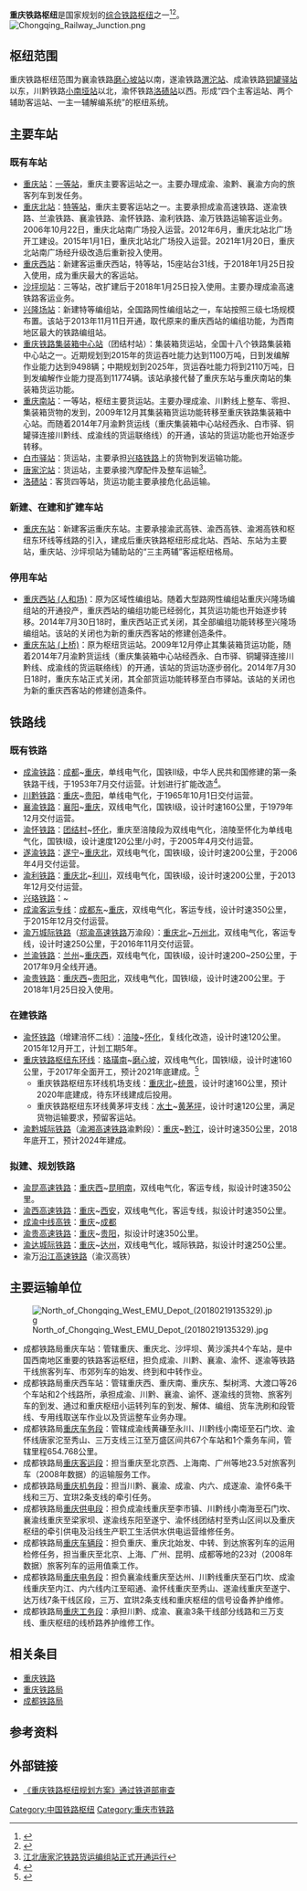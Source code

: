 {{refimprove|time=2018-02-26}}
{{update|time=2018-02-26}}
'''重庆铁路枢纽'''是国家规划的[[中国铁路枢纽|综合铁路枢纽]]之一<ref>{{cite web|url=http://www.ndrc.gov.cn/zcfb/zcfbtz/201607/t20160720_811696.html|title=关于印发《中长期铁路网规划》的通知|publisher=国家发改委|date=2016年7月13日|language=zh-hans|access-date=2017年6月30日|archive-url=https://web.archive.org/web/20170709090426/http://www.ndrc.gov.cn/zcfb/zcfbtz/201607/t20160720_811696.html|archive-date=2017年7月9日|dead-url=yes}}</ref><ref>{{Cite web |url=http://www.ndrc.gov.cn/zcfb/zcfbtz/201607/W020170213333938328309.pdf |title=《中长期铁路网规划》 |access-date=2017-06-30 |archive-url=https://web.archive.org/web/20170730031231/http://www.ndrc.gov.cn/zcfb/zcfbtz/201607/W020170213333938328309.pdf |archive-date=2017-07-30 |dead-url=yes }}</ref>。
[[File:Chongqing_Railway_Junction.png|thumb]]

==枢纽范围==
重庆铁路枢纽范围为襄渝铁路[[磨心坡站|磨心坡站]]以南，遂渝铁路[[渭沱站|渭沱站]]、成渝铁路[[铜罐驿站|铜罐驿站]]以东，川黔铁路[[小南垭站|小南垭站]]以北，渝怀铁路[[洛碛站|洛碛站]]以西。形成“四个主客运站、两个辅助客运站、一主一辅解编系统”的枢纽系统。

==主要车站==
===既有车站===
*[[重庆站|重庆站]]：[[一等站_(中国大陆)|一等站]]，重庆主要客运站之一。主要办理成渝、渝黔、襄渝方向的旅客列车到发任务。
*[[重庆北站|重庆北站]]：[[特等站_(中國大陸)|特等站]]，重庆主要客运站之一。主要承担成渝高速铁路、遂渝铁路、兰渝铁路、襄渝铁路、渝怀铁路、渝利铁路、渝万铁路运输客运业务。2006年10月22日，重庆北站南广场投入运营。2012年6月，重庆北站北广场开工建设。2015年1月1日，重庆北站北广场投入运营。2021年1月20日，重庆北站南广场经升级改造后重新投入使用。
*[[重庆西站|重庆西站]]：新建客运重庆西站，特等站，15座站台31线，于2018年1月25日投入使用，成为重庆最大的客运站。
*[[沙坪坝站|沙坪坝站]]：三等站，改扩建后于2018年1月25日投入使用。主要办理成渝高速铁路客运业务。
*[[兴隆场站|兴隆场站]]：新建特等编组站，全国路网性编组站之一，车站按照三级七场规模布置。该站于2013年11月11日开通，取代原来的重庆西站的编组功能，为西南地区最大的铁路编组站。
*[[重庆铁路集装箱中心站|重庆铁路集装箱中心站]]（团结村站）：集装箱货运站，全国十八个铁路集装箱中心站之一。近期规划到2015年的货运吞吐能力达到1100万吨，日到发编解作业能力达到9498辆；中期规划到2025年，货运吞吐能力将到2110万吨，日到发编解作业能力提高到11774辆。该站承接代替了重庆东站与重庆南站的集装箱货运功能。­
*[[重庆南站|重庆南站]]：一等站，枢纽主要货运站。主要办理成渝、川黔线上整车、零担、集装箱货物的发到，2009年12月其集装箱货运功能转移至重庆铁路集装箱中心站。而随着2014年7月渝黔货运线（重庆集装箱中心站经西永、白市驿、铜罐驿连接川黔线、成渝线的货运联络线）的开通，该站的货运功能也开始逐步转移。­
*[[白市驿站|白市驿站]]：货运站，主要承担[[兴珞铁路|兴珞铁路]]上的货物到发运输功能。
*[[唐家沱站|唐家沱站]]：货运站，主要承接汽摩配件及整车运输<ref>[http://www.jbnews.gov.cn/Article/200912/20397.htm 江北唐家沱铁路货运编组站正式开通运行]{{dead link|date=2018年4月 |bot=InternetArchiveBot |fix-attempted=yes }}</ref>。
*[[洛碛站|洛碛站]]：客货四等站，货运功能主要承接危化品运输。

===新建、在建和扩建车站===
*[[重庆东站|重庆东站]]：新建客运重庆东站。主要承接渝武高铁、渝西高铁、渝湘高铁和枢纽东环线等线路的引入，建成后重庆铁路枢纽形成北站、西站、东站为主要站，重庆站、沙坪坝站为辅助站的“三主两辅”客运枢纽格局。

===停用车站===
*[[重庆西站_(人和场)|重庆西站 (人和场)]]：原为­区域性编组站。随着大型路网性编组站重庆兴隆场编组站的开通投产，重庆西站的编组功能已经弱化，其货运功能也开始逐步转移。2014年7月30日18时，重庆西站正式关闭，其全部编组功能转移至兴隆场编组站。该站的关闭也为新的重庆西客站的修建创造条件。
*[[重庆东站_(上桥)|重庆东站 (上桥)]]：原为枢纽货运站。2009年12月停止其集装箱货运功能，随着2014年7月渝黔货运线（重庆集装箱中心站经西永、白市驿、铜罐驿连接川黔线、成渝线的货运联络线）的开通，该站的货运功逐步弱化。2014年7月30日18时，重庆东站正式关闭，其全部货运功能转移至白市驿站。该站的关闭也为新的重庆西客站的修建创造条件。­

==铁路线==
===既有铁路===
*[[成渝铁路|成渝铁路]]：[[成都站|成都]]~[[重庆站|重庆]]，单线电气化，国铁II级，中华人民共和国修建的第一条铁路干线，于1953年7月交付运营。计划进行扩能改造<ref>{{cite news |title=老成渝铁路将扩能改造 重庆段方案出炉 |url=http://cq.cqnews.net/html/2017-04/12/content_41251542.htm |accessdate=2018-11-21 |work=华龙网 |date=2017-04-12 |archive-date=2020-01-28 |archive-url=https://web.archive.org/web/20200128174517/http://cq.cqnews.net/html/2017-04/12/content_41251542.htm |dead-url=no }}</ref>。
*[[川黔铁路|川黔铁路]]：[[重庆站|重庆]]~[[贵阳站|贵阳]]，单线电气化，于1965年10月1日交付运营。
*[[襄渝铁路|襄渝铁路]]：[[襄阳站|襄阳]]~[[重庆站|重庆]]，双线电气化，国铁I级，设计时速160公里，于1979年12月交付运营。
*[[渝怀铁路|渝怀铁路]]：[[团结村站|团结村]]~[[怀化站|怀化]]，重庆至涪陵段为双线电气化，涪陵至怀化为单线电气化，国铁I级，设计速度120公里/小时，于2005年4月交付运营。
*[[遂渝铁路|遂渝铁路]]：[[遂宁站|遂宁]]~[[重庆北站|重庆北]]，双线电气化，国铁I级，设计时速200公里，于2006年4月交付运营。
*[[渝利铁路|渝利铁路]]：[[重庆北站|重庆北]]~[[利川站|利川]]，双线电气化，国铁I级，设计时速200公里，于2013年12月交付运营。
*[[兴珞铁路|兴珞铁路]]：{{站|兴隆场}}~{{站|珞璜}}
*[[成渝客运专线|成渝客运专线]]：[[成都东站|成都东]]~[[重庆站|重庆]]，双线电气化，客运专线，设计时速350公里，于2015年12月交付运营。
*[[渝万城际铁路|渝万城际铁路]]（[[郑渝高速铁路|郑渝高速铁路]]万渝段）：[[重庆北站|重庆北]]~[[万州北站|万州北]]，双线电气化，客运专线，设计时速250公里，于2016年11月交付运营。
*[[兰渝铁路|兰渝铁路]]：[[兰州站|兰州]]~[[重庆西站|重庆西]]，双线电气化，国铁I级，设计时速200~250公里，于2017年9月全线开通。
*[[渝贵铁路|渝贵铁路]]：[[重庆西站|重庆西]]~[[贵阳北站|贵阳北]]，双线电气化，国铁I级，设计时速200公里。于2018年1月25日投入使用。

===在建铁路===
*[[渝怀铁路|渝怀铁路]]（增建涪怀二线）：[[涪陵站|涪陵]]~[[怀化站|怀化]]，复线化改造，设计时速120公里。2015年12月开工，计划工期5年。
*[[重庆铁路枢纽东环线|重庆铁路枢纽东环线]]：[[珞璜南站|珞璜南]]~[[磨心坡站|磨心坡]]，双线电气化，国铁I级，设计时速160公里，于2017年全面开工，预计2021年底建成。<ref>{{cite news |title=坐着火车上下班 重庆铁路枢纽东环线预计2021年底建成 |url=http://cq.cqnews.net/html/2018-01/11/content_43646903.htm |accessdate=2018-11-21 |work=华龙网 |date=2018-01-11 |archive-date=2020-02-17 |archive-url=https://web.archive.org/web/20200217013315/http://cq.cqnews.net/html/2018-01/11/content_43646903.htm |dead-url=no }}</ref>
**重庆铁路枢纽东环线机场支线：[[重庆北站|重庆北]]~[[统景站|统景]]，设计时速160公里，预计2020年底建成，待东环线建成后投用。
**重庆铁路枢纽东环线黄茅坪支线：[[水土站|水土]]~[[黄茅坪站_(铁路)|黄茅坪]]，设计时速120公里，满足货物运输要求，预留客运站。
*[[渝黔城际铁路|渝黔城际铁路]]（[[渝湘高速铁路|渝湘高速铁路]]渝黔段）：[[重庆站|重庆]]~[[黔江站|黔江]]，设计时速350公里，2018年底开工，预计2024年建成。
===拟建、规划铁路===
*[[渝昆高速铁路|渝昆高速铁路]]：[[重庆西站|重庆西]]~[[昆明南站|昆明南]]，双线电气化，客运专线，拟设计时速350公里。
*[[渝西高速铁路|渝西高速铁路]]：[[重庆|重庆]]~[[西安|西安]]，双线电气化，客运专线，拟设计时速350公里。
*[[成渝中线高铁|成渝中线高铁]]：[[重庆|重庆]]~[[成都|成都]]
*[[渝贵高速铁路|渝贵高速铁路]]：[[重庆|重庆]]~[[贵阳|贵阳]]，拟设计时速350公里。
*[[达渝城际铁路|渝达城际铁路]]：[[重庆|重庆]]~[[达州|达州]]，双线电气化，城际铁路，拟设计时速250公里。
*渝万[[沿江高速铁路|沿江高速铁路]]（渝汉高铁）

==主要运输单位==
[[File:North_of_Chongqing_West_EMU_Depot_(20180219135329).jpg|thumb]]
*成都铁路局重庆车站：管辖重庆、重庆北、沙坪坝、黄沙溪共4个车站，是中国西南地区重要的铁路客运枢纽，担负成渝、川黔、襄渝、渝怀、遂渝等铁路干线旅客列车、市郊列车的始发、终到和中转作业。
*成都铁路局重庆西车站：管辖重庆西、重庆南、重庆东、梨树湾、大渡口等26个车站和2个线路所，承担成渝、川黔、襄渝、谕怀、遂渝线的货物、旅客列车的到发、通过和重庆枢纽小运转列车的到发、解体、编组、货车洗刷和段管线、专用线取送车作业以及货运整车业务办理。
*成都铁路局[[重庆车务段|重庆车务段]]：管辖成渝线黄磏至永川、川黔线小南垭至石门坎、渝怀线唐家沱至秀山、三万支线三江至万盛区间共67个车站和1个乘务车间，管辖里程654.768公里。
*成都铁路局[[重庆客运段|重庆客运段]]：担当重庆至北京西、上海南、广州等地23.5对旅客列车（2008年数据）的运输服务工作。
*成都铁路局[[重庆机务段|重庆机务段]]：担当川黔、襄渝、成渝、内六、成遂渝、渝怀6条干线和三万、宜珙2条支线的牵引任务。
*成都铁路局[[重庆供电段|重庆供电段]]：担负成渝线重庆至李市镇、川黔线小南海至石门坎、襄渝线重庆至梁家坝、遂渝线东阳至遂宁、渝怀线团结村至秀山区间以及重庆枢纽的牵引供电及沿线生产职工生活供水供电运营维修任务。
*成都铁路局[[重庆车辆段|重庆车辆段]]：担负重庆、重庆北始发、中转、到达旅客列车的运用检修任务，担当重庆至北京、上海、广州、昆明、成都等地的23对（2008年数据）旅客列车的运用值乘工作。
*成都铁路局[[重庆电务段|重庆电务段]]：担负襄渝线重庆至达州、川黔线重庆至石门坎、成渝线重庆至内江、内六线内江至昭通、渝怀线重庆至秀山、遂渝线重庆至遂宁、达万线7条干线区段，三万、宜珙2条支线和重庆枢纽的信号设备养护维修。
*成都铁路局[[重庆工务段|重庆工务段]]：承担川黔、成渝、襄渝3条干线部分线路和三万支线、重庆枢纽的线桥路养护维修工作。

==相关条目==
*[[重庆铁路|重庆铁路]]
*[[重庆铁路局|重庆铁路局]]
*[[成都铁路局|成都铁路局]]

==参考资料==
<!--http://cq.cqnews.net/html/2016-11/23/content_39592063.htm-->
<references/>

==外部链接==
* [http://www.cq.xinhuanet.com/zhengwu/2007-06/14/content_10298593.htm 《重庆铁路枢纽规划方案》通过铁道部审查]{{dead link|date=2018年4月 |bot=InternetArchiveBot |fix-attempted=yes }}
{{重庆市}}
{{重庆铁路}}
{{中国铁路枢纽}}
[[Category:中国铁路枢纽|Category:中国铁路枢纽]]
[[Category:重庆市铁路|Category:重庆市铁路]]